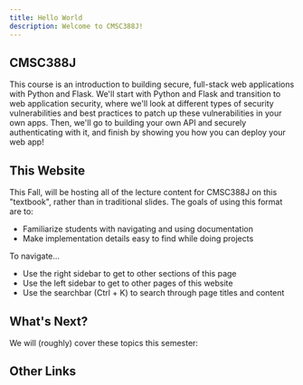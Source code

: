 ```yaml
---
title: Hello World
description: Welcome to CMSC388J!
---
```


## CMSC388J

This course is an introduction to building secure, full-stack web applications with Python and Flask. We'll start with Python and Flask and transition to web application security, where we'll look at different types of security vulnerabilities and best practices to patch up these vulnerabilities in your own apps. Then, we'll go to building your own API and securely authenticating with it, and finish by showing you how you can deploy your web app!

<Cards>
  <Card title="Syllabus" href="https://aspear.cs.umd.edu/388j" />
</Cards>

## This Website 

This Fall, will be hosting all of the lecture content for CMSC388J on this "textbook", rather than in traditional slides. The goals of using this format are to:

- Familiarize students with navigating and using documentation
- Make implementation details easy to find while doing projects

To navigate... 

- Use the right sidebar to get to other sections of this page 
- Use the left sidebar to get to other pages of this website
- Use the searchbar (Ctrl + K) to search through page titles and content

## What's Next?

We will (roughly) cover these topics this semester:

<Cards>
  <Card title="Python" href="https://nextjs.org/docs" />
  <Card title="Flask" href="https://fumadocs.vercel.app" />
  <Card title="MongoDB" href="https://fumadocs.vercel.app" />
</Cards>

## Other Links

<Cards>
  <Card title="Syllabus" href="https://aspear.cs.umd.edu/388j" />
  <Card title="Spring 25 Slides" href="TODO" />
</Cards>
